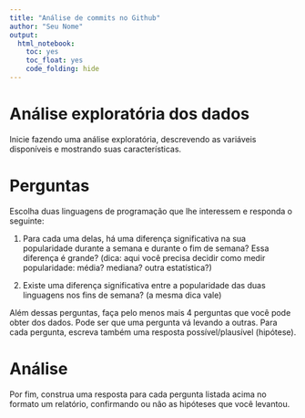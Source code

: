 ```yaml
---
title: "Análise de commits no Github"
author: "Seu Nome"
output:
  html_notebook:
    toc: yes
    toc_float: yes
    code_folding: hide
---
```


# Análise exploratória dos dados

Inicie fazendo uma análise exploratória, descrevendo as variáveis disponíveis e
mostrando suas características.

# Perguntas

Escolha duas linguagens de programação que lhe interessem e responda o seguinte:

1. Para cada uma delas, há uma diferença significativa na sua popularidade durante a semana e durante o fim de semana? Essa diferença é grande? (dica: aqui você precisa decidir como medir popularidade: média? mediana? outra estatística?)

2. Existe uma diferença significativa entre a popularidade das duas linguagens nos fins de semana? (a mesma dica vale)


Além dessas perguntas, faça pelo menos mais 4 perguntas que você pode obter dos dados. Pode ser que uma pergunta vá levando a outras. Para cada pergunta, escreva também uma resposta possível/plausível (hipótese). 

# Análise

Por fim, construa uma resposta para cada pergunta listada acima no formato um relatório, confirmando ou não as hipóteses que você levantou.

